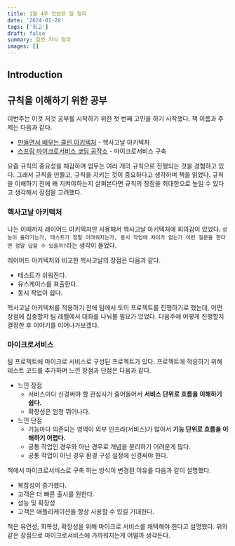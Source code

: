 ```yaml
---
title: 1월 4주 있었던 일 정리
date: '2024-01-28'
tags: ['회고']
draft: false
summary: 잠깐 지식 정리
images: []
---
```


## Introduction

<TOCInline toc={props.toc} exclude="Introduction" />

## 규칙을 이해하기 위한 공부

이번주는 이것 저것 공부를 시작하기 위한 첫 번째 고민을 하기 시작했다. 책 이름과 주제는 다음과 같다.

- [만들면서 배우는 클린 아키텍처](https://www.yes24.com/Product/Goods/105138479) - 헥사고날 아키텍처
- [스프링 마이크로서비스 코딩 공작소](https://m.yes24.com/Goods/Detail/110243944) - 마이크로서비스 구축

요즘 규칙의 중요성을 체감하며 업무는 여러 개의 규칙으로 진행되는 것을 경험하고 있다. 그래서 규칙을 만들고, 규칙을 지키는 것이 중요하다고 생각하며 책을 읽었다.
규칙을 이해하기 전에 왜 지켜야하는지 살펴본다면 규칙의 장점을 최대한으로 높일 수 있다고 생각해서 장점을 고려했다.

### 헥사고날 아키텍처

나는 이때까지 레이어드 아키텍처만 사용해서 헥사고날 아키텍처에 회의감이 있었다.
`성능이 올라가는가, 테스트가 정말 어려워지는가, 동시 작업에 차이가 없는가 이런 질문을 한다면 정말 답할 수 있을까?`라는 생각이 들었다.

레이어드 아키텍처와 비교한 헥사고날의 장점은 다음과 같다.

- 테스트가 쉬워진다.
- 유스케이스를 표출한다.
- 동시 작업이 쉽다.

헥사고날 아키텍처를 적용하기 전에 팀에서 토이 프로젝트를 진행하기로 했는데, 어떤 장점에 집중할지 팀 레벨에서 대화를 나눠볼 필요가 있었다.
다음주에 어떻게 진행할지 결정한 후 이야기를 이어나가보겠다.

### 마이크로서비스

팀 프로젝트에 마이크로 서비스로 구성된 프로젝트가 있다. 프로젝트에 적응하기 위해 테스트 코드를 추가하며 느낀 장점과 단점은 다음과 같다.

- 느낀 장점
    - 서비스마다 신경써야 할 관심사가 줄어들어서 **서비스 단위로 흐름을 이해하기 쉽다.**
    - 확장성은 엄청 뛰어나다.
- 느낀 단점
    - 기능마다 의존되는 영역이 외부 인프라(서비스)가 많아서 **기능 단위로 흐름을 이해하기 어렵다.**
    - 공통 작업인 경우와 아닌 경우로 개념을 분리하기 어려운게 많다.
    - 공통 작업이 아닌 경우 환경 구성 설정에 신경써야 한다.

책에서 마이크로서비스로 구축 하는 방식이 변경된 이유를 다음과 같이 설명했다.

- 복잡성이 증가했다.
- 고객은 더 빠른 출시를 원한다.
- 성능 및 확장성
- 고객은 애플리케이션을 항상 사용할 수 있길 기대한다.

책은 유연성, 회복성, 확장성을 위해 마이크로 서비스를 채택해야 한다고 설명했다.
위와 같은 장점으로 마이크로서비스에 가까워지는게 어떨까 생각든다.
